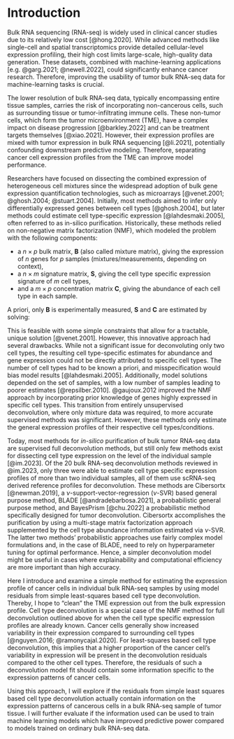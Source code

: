 # Introduction

Bulk RNA sequencing (RNA-seq) is widely used in clinical cancer studies due to
its relatively low cost [@hong.2020]. While advanced methods like single-cell
and spatial transcriptomics provide detailed cellular-level expression
profiling, their high cost limits large-scale, high-quality data generation.
These datasets, combined with machine-learning applications
[e.g. @garg.2021; @newell.2022], could significantly enhance cancer research.
Therefore, improving the usability of tumor bulk RNA-seq data for
machine-learning tasks is crucial.

The lower resolution of bulk RNA-seq data, typically encompassing entire tissue
samples, carries the risk of incorporating non-cancerous cells, such as
surrounding tissue or tumor-infiltrating immune cells. These non-tumor cells,
which form the tumor microenvironment (TME), have a complex impact on disease
progression [@barkley.2022] and can be treatment targets themselves
[@xiao.2021]. However, their expression profiles are mixed with tumor expression
in bulk RNA sequencing [@li.2021], potentially confounding downstream predictive
modeling. Therefore, separating cancer cell expression profiles from the TME can
improve model performance.

Researchers have focused on dissecting the combined expression of heterogeneous
cell mixtures since the widespread adoption of bulk gene expression
quantification technologies, such as microarrays
[@venet.2001; @ghosh.2004; @stuart.2004]. Initially, most methods aimed to infer
only differentially expressed genes between cell types [@ghosh.2004], but later
methods could estimate cell type-specific expression [@lahdesmaki.2005], often
referred to as in-silico purification. Historically, these methods relied on
non-negative matrix factorization (NMF), which modeled the problem with the
following components:

* a $n \times p$ bulk matrix, $\mathbf{B}$ (also called mixture matrix), giving
  the expression of $n$ genes for $p$ samples (mixtures/measurements, depending
  on context),
* a $n \times m$ signature matrix, $\mathbf{S}$, giving the cell type specific
  expression signature of $m$ cell types,
* and a $m \times p$ concentration matrix $\mathbf{C}$, giving the abundance of
  each cell type in each sample.

A priori, only $\mathbf{B}$ is experimentally measured, $\mathbf{S}$ and
$\mathbf{C}$ are estimated by solving:

\begin{equation}
  \mathbf{B} = \mathbf{S} \mathbf{C}
  (\#eq:basic-matrix-deconv)
\end{equation}

This is feasible with some simple constraints that allow for a tractable, unique
solution [@venet.2001]. However, this innovative approach had several drawbacks.
While not a significant issue for deconvoluting only two cell types, the
resulting cell type-specific estimates for abundance and gene expression could
not be directly attributed to specific cell types. The number of cell types had
to be known a priori, and misspecification would bias model results
[@lahdesmaki.2005]. Additionally, model solutions depended on the set of
samples, with a low number of samples leading to poorer estimates
[@repsilber.2010]. @gaujoux.2012 improved the NMF approach by incorporating
prior knowledge of genes highly expressed in specific cell types. This
transition from entirely unsupervised deconvolution, where only mixture data was
required, to more accurate supervised methods was significant. However, these
methods only estimate the general expression profiles of their respective cell
types/conditions.

Today, most methods for *in-silico* purification of bulk tumor RNA-seq data are
supervised full deconvolution methods, but still only few methods exist for
dissecting cell type expression on the level of the individual sample
[@im.2023]. Of the 20 bulk RNA-seq deconvolution methods reviewed in @im.2023,
only three were able to estimate cell type specific expression profiles of more
than two individual samples, all of them use scRNA-seq derived reference
profiles for deconvolution. These methods are Cibersortx [@newman.2019], a
$\nu$-support-vector-regression ($\nu$-SVR) based general purpose method, BLADE
[@andradebarbosa.2021], a probabilistic general purpose method, and BayesPrism
[@chu.2022] a probabilistic method specifically designed for tumor
deconvolution. Cibersortx accomplishes the purification by using a multi-stage
matrix factorization approach supplemented by the cell type abundance
information estimated via $\nu$-SVR. The latter two methods' probabilistic
approaches use fairly complex model formulations and, in the case of BLADE, need
to rely on hyperparameter tuning for optimal performance. Hence, a simpler
deconvolution model might be useful in cases where explainability and
computational efficiency are more important than high accuracy.

<!-- Possibly expand on high cancer variability. -->

Here I introduce and examine a simple method for estimating the expression
profile of cancer cells in individual bulk RNA-seq samples by using model
residuals from simple least-squares based cell type deconvolution. Thereby, I
hope to "clean" the TME expression out from the bulk expression profile. Cell
type deconvolution is a special case of the NMF method for full deconvolution
outlined above for when the cell type specific expression profiles are already
known. Cancer cells generally show increased variability in their expression
compared to surrounding cell types [@nguyen.2016; @ramonycajal.2020]. For
least-squares based cell type deconvolution, this implies that a higher
proportion of the cancer cell's variability in expression will be present in the
deconvolution residuals compared to the other cell types. Therefore, the
residuals of such a deconvolution model fit should contain some information
specific to the expression patterns of cancer cells.

Using this approach, I will explore if the residuals from simple least squares
based cell type deconvolution actually contain information on the expression
patterns of cancerous cells in a bulk RNA-seq sample of tumor tissue. I will
further evaluate if the information used can be used to train machine learning
models which have improved predictive power compared to models trained on
ordinary bulk RNA-seq data.
